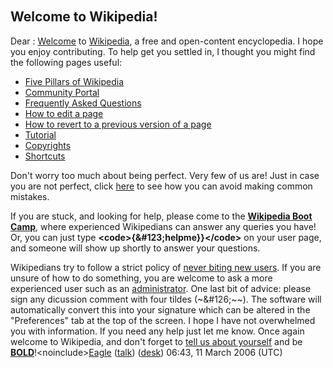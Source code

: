 <article id="4351538" title=User talk:Tia Maria>
	<talkpage id="4351538" title="User talk:Tia Maria">
== '''Welcome to Wikipedia!''' ==
Dear {{PAGENAME}}:
[[Wikipedia:Welcome, newcomers|Welcome]] to [[Wikipedia]], a free and open-content encyclopedia.  I hope you enjoy contributing.  To help get you settled in, I thought you might find the following pages useful:

* [[Wikipedia:Five pillars|Five Pillars of Wikipedia]]
* [[Wikipedia:Community Portal|Community Portal]]
* [[Wikipedia:FAQ|Frequently Asked Questions]]
* [[Wikipedia:How to edit a page|How to edit a page]]
* [[Wikipedia:Revert|How to revert to a previous version of a page]]
* [[Wikipedia:Tutorial|Tutorial]]
* [[Wikipedia:Copyrights|Copyrights]]
* [[Wikipedia:Shortcuts|Shortcuts]]

Don't worry too much about being perfect.  Very few of us are!  Just in case you are not perfect, click [[Wikipedia:Avoiding common mistakes|here]] to see how you can avoid making common mistakes.

If you are stuck, and looking for help, please come to the '''[[Wikipedia:Boot Camp|Wikipedia Boot Camp]]''', where experienced Wikipedians can answer any queries you have! Or, you can just type '''&lt;code&gt;{&amp;#123;helpme}}&lt;/code&gt;''' on your user page, and someone will show up shortly to answer your questions. 

Wikipedians try to follow a strict policy of [[Wikipedia:Please do not bite the newcomers|never biting new users]].  If you are unsure of how to do something, you are welcome to ask a more experienced user such as an [[Wikipedia:Administrator|administrator]].  One last bit of advice: please sign any dicussion comment with four tildes (~&amp;#126;~~).  The software will automatically convert this into your signature which can be altered in the &quot;Preferences&quot; tab at the top of the screen.  I hope I have not overwhelmed you with information.  If you need any help just let me know.  Once again welcome to Wikipedia, and don't forget to [[Wikipedia:User page|tell us about yourself]] and be [[Wikipedia:Bold|'''BOLD''']]!&lt;noinclude&gt;[[user:Eagle 101|Eagle]] ([[user_talk:Eagle 101|talk]]) ([[user:Eagle 101/Desk|desk]]) 06:43, 11 March 2006 (UTC)
	</talkpage>
</article>